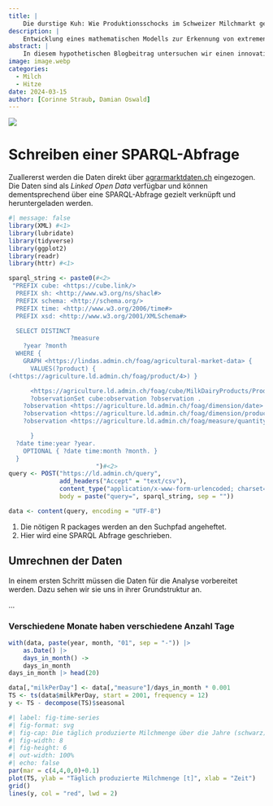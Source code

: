 ```yaml
---
title: |
    Die durstige Kuh: Wie Produktionsschocks im Schweizer Milchmarkt gefunden werden
description: |
    Entwicklung eines mathematischen Modells zur Erkennung von extremen Änderungen der Milchproduktion
abstract: |
    In diesem hypothetischen Blogbeitrag untersuchen wir einen innovativen Algorithmus, der in der Lage ist, Schocks in der Schweizer Milchproduktion zu identifizieren. Angesichts der zentralen Rolle, die die Milchwirtschaft in der Schweiz spielt, bietet dieser Algorithmus landwirtschaftlichen Betrieben und politischen Entscheidungsträgern ein mächtiges Werkzeug, um auf unvorhergesehene Veränderungen im Milchmarkt reagieren zu können. Durch die Analyse historischer Daten und aktueller Trends kann der Algorithmus frühzeitig Warnsignale erkennen, die auf potenzielle Störungen hinweisen. Dieser Beitrag beleuchtet die Funktionsweise des Algorithmus, seine praktische Anwendung und die möglichen Auswirkungen auf die Schweizer Landwirtschaft. Begleitet wird der Beitrag von einer humorvollen Illustration, die eine Schweizer Milchkuh zeigt, die scheinbar keine Milch mehr produzieren kann – eine spielerische Anspielung auf die ernsten Herausforderungen, die Schocks in der Milchproduktion darstellen können.
image: image.webp
categories:
  - Milch
  - Hitze
date: 2024-03-15
author: [Corinne Straub, Damian Oswald]
---
```


![](image.webp)

# Schreiben einer SPARQL-Abfrage

Zuallererst werden die Daten direkt über [agrarmarktdaten.ch](https://www.agrarmarktdaten.ch/) eingezogen. Die Daten sind als *Linked Open Data* verfügbar und können dementsprechend über eine SPARQL-Abfrage gezielt verknüpft und heruntergeladen werden.

```r
#| message: false
library(XML) #<1>
library(lubridate)
library(tidyverse)
library(ggplot2)
library(readr)
library(httr) #<1>

sparql_string <- paste0(#<2>
 "PREFIX cube: <https://cube.link/>
  PREFIX sh: <http://www.w3.org/ns/shacl#>
  PREFIX schema: <http://schema.org/>
  PREFIX time: <http://www.w3.org/2006/time#>
  PREFIX xsd: <http://www.w3.org/2001/XMLSchema#>

  SELECT DISTINCT
                 ?measure
    ?year ?month
  WHERE {
    GRAPH <https://lindas.admin.ch/foag/agricultural-market-data> {
      VALUES(?product) {
(<https://agriculture.ld.admin.ch/foag/product/4>) }

      <https://agriculture.ld.admin.ch/foag/cube/MilkDairyProducts/Production_Quantity_Month> cube:observationSet ?observationSet .
      ?observationSet cube:observation ?observation .
    ?observation <https://agriculture.ld.admin.ch/foag/dimension/date> ?date .
    ?observation <https://agriculture.ld.admin.ch/foag/dimension/product> ?product .
    ?observation <https://agriculture.ld.admin.ch/foag/measure/quantity> ?measure .

      }
  ?date time:year ?year.
    OPTIONAL { ?date time:month ?month. }
  }
                        ")#<2>
query <- POST("https://ld.admin.ch/query",
              add_headers("Accept" = "text/csv"),
              content_type("application/x-www-form-urlencoded; charset=UTF-8"),
              body = paste("query=", sparql_string, sep = ""))

data <- content(query, encoding = "UTF-8")
```
1. Die nötigen R packages werden an den Suchpfad angeheftet.
2. Hier wird eine SPARQL Abfrage geschrieben.

## Umrechnen der Daten

In einem ersten Schritt müssen die Daten für die Analyse vorbereitet werden. Dazu sehen wir sie uns in ihrer Grundstruktur an.

...

### Verschiedene Monate haben verschiedene Anzahl Tage

```r
with(data, paste(year, month, "01", sep = "-")) |>
    as.Date() |>
    days_in_month() ->
    days_in_month
days_in_month |> head(20)
```

```r
data[,"milkPerDay"] <- data[,"measure"]/days_in_month * 0.001
TS <- ts(data$milkPerDay, start = 2001, frequency = 12)
y <- TS - decompose(TS)$seasonal
```

```r
#| label: fig-time-series
#| fig-format: svg
#| fig-cap: Die täglich produzierte Milchmenge über die Jahre (schwarz) sowie die saisonal korrigierte Milchmenge.
#| fig-width: 8
#| fig-height: 6
#| out-width: 100%
#| echo: false
par(mar = c(4,4,0,0)+0.1)
plot(TS, ylab = "Täglich produzierte Milchmenge [t]", xlab = "Zeit")
grid()
lines(y, col = "red", lwd = 2)
```



